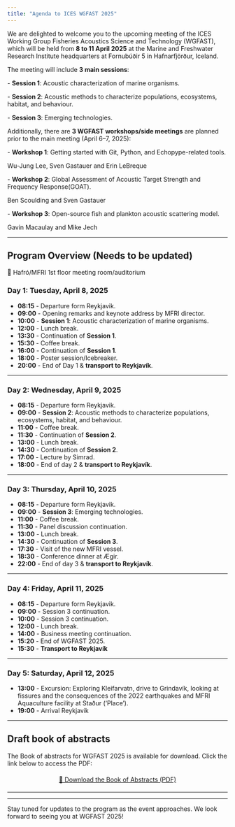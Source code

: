 ```yaml
---
title: "Agenda to ICES WGFAST 2025"
---
```


We are delighted to welcome you to the upcoming meeting of the ICES Working Group Fisheries Acoustics Science and Technology (WGFAST), which will be held from **8 to 11 April 2025** at the Marine and Freshwater Research Institute headquarters at Fornubúðir 5 in Hafnarfjörður, Iceland.

The meeting will include **3 main sessions**:

\- **Session 1**: Acoustic characterization of marine organisms.

\- **Session 2**: Acoustic methods to characterize populations, ecosystems, habitat, and behaviour.

\- **Session 3**: Emerging technologies.

Additionally, there are **3 WGFAST workshops/side meetings** are planned prior to the main meeting (April 6–7, 2025):

\- **Workshop 1**: Getting started with Git, Python, and Echopype-related tools.

Wu-Jung Lee, Sven Gastauer and Erin LeBreque 

\- **Workshop 2**: Global Assessment of Acoustic Target Strength and Frequency Response(GOAT).

Ben Scoulding and Sven Gastauer

\- **Workshop 3**: Open-source fish and plankton acoustic scattering model.

Gavin Macaulay and Mike Jech


--------------------------------------------------------------

## **Program Overview (Needs to be updated)**

🏨 Hafró/MFRI 1st floor meeting room/auditorium

### **Day 1: Tuesday, April 8, 2025**

-   **08:15** - Departure form Reykjavik.
-   **09:00** - Opening remarks and keynote address by MFRI director.
-   **10:00** - **Session 1**: Acoustic characterization of marine organisms.
-   **12:00** - Lunch break.
-   **13:30** - Continuation of **Session 1**.
-   **15:30** - Coffee break.
-   **16:00** - Continuation of **Session 1**.
-   **18:00** - Poster session/Icebreaker.
-   **20:00** - End of Day 1 & **transport to Reykjavík**.

------------------------------------------------------------------------

### **Day 2: Wednesday, April 9, 2025**

-   **08:15** - Departure form Reykjavik.
-   **09:00** - **Session 2**: Acoustic methods to characterize populations, ecosystems, habitat, and behaviour.
-   **11:00** - Coffee break.
-   **11:30** - Continuation of **Session 2**.
-   **13:00** - Lunch break.
-   **14:30** - Continuation of **Session 2**.
-   **17:00** - Lecture by Simrad.
-   **18:00** - End of day 2 & **transport to Reykjavík**.

------------------------------------------------------------------------

### **Day 3: Thursday, April 10, 2025**

-   **08:15** - Departure form Reykjavik.
-   **09:00** - **Session 3**: Emerging technologies.
-   **11:00** - Coffee break.
-   **11:30** - Panel discussion continuation.
-   **13:00** - Lunch break.
-   **14:30** - Continuation of **Session 3**.
-   **17:30** - Visit of the new MFRI vessel.
-   **18:30** - Conference dinner at Ægir.
-   **22:00** - End of day 3 & **transport to Reykjavík**.

------------------------------------------------------------------------

### **Day 4: Friday, April 11, 2025**

-   **08:15** - Departure form Reykjavik.
-   **09:00** - Session 3 continuation.
-   **10:00** - Session 3 continuation.
-   **12:00** - Lunch break.
-   **14:00** - Business meeting continuation.
-   **15:20** - End of WGFAST 2025.
-   **15:30** - **Transport to Reykjavík**

------------------------------------------------------------------------

### **Day 5: Saturday, April 12, 2025**

-   **13:00** - Excursion: Exploring Kleifarvatn, drive to Grindavík, looking at fissures and the consequences of the 2022 earthquakes and MFRI Aquaculture facility at Staður ('Place').
-   **19:00** - Arrival Reykjavik

<!--## Detailed program
The detailed room-by-room program is available for download. Click the link below to access the PDF:

::: {style="text-align: center; margin: 20px 0;"}
[📄 Download the detail program (PDF)](files/WGFAST2025_schedule.pdf)
:::
-->
--------------------------------------------------------------

## **Draft book of abstracts**

The Book of abstracts for WGFAST 2025 is available for download. Click the link below to access the PDF:

::: {style="text-align: center; margin: 20px 0;"}
[📄 Download the Book of Abstracts (PDF)](pdfs/ICES WGFAST_book_of_abstracts 2025.pdf)
:::

------------------------------------------------------------------------

<!--::: {style="text-align: center;"}
<img src="images/WGFAST2025Globalschedule_99142486.png" alt="Program Overview" style="width: 70%; margin: 20px;"/>
:::
-->

------------------------------------------------------------------------

Stay tuned for updates to the program as the event approaches. We look forward to seeing you at WGFAST 2025!
